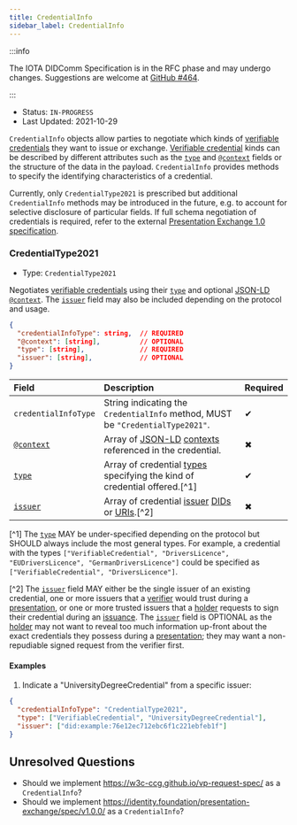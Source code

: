 ```yaml
---
title: CredentialInfo
sidebar_label: CredentialInfo
---
```


<Announcement />

:::info

The IOTA DIDComm Specification is in the RFC phase and may undergo changes. Suggestions are welcome at [GitHub #464](https://github.com/iotaledger/identity.rs/discussions/464).

:::

- Status: `IN-PROGRESS`
- Last Updated: 2021-10-29

`CredentialInfo` objects allow parties to negotiate which kinds of [verifiable credentials][vc] they want to issue or exchange. [Verifiable credential][vc] kinds can be described by different attributes such as the [`type`](https://www.w3.org/TR/vc-data-model/#types) and [`@context`](https://www.w3.org/TR/vc-data-model/#contexts) fields or the structure of the data in the payload. `CredentialInfo` provides methods to specify the identifying characteristics of a credential.

Currently, only `CredentialType2021` is prescribed but additional `CredentialInfo` methods may be introduced in the future, e.g. to account for selective disclosure of particular fields. If full schema negotiation of credentials is required, refer to the external [Presentation Exchange 1.0 specification](https://identity.foundation/presentation-exchange/spec/v1.0.0/).

### CredentialType2021

- Type: `CredentialType2021`

Negotiates [verifiable credentials][vc] using their [`type`][type] and optional [JSON-LD][json-ld] [`@context`][context]. The [`issuer`][issuer] field may also be included depending on the protocol and usage.

```json
{
  "credentialInfoType": string,  // REQUIRED
  "@context": [string],          // OPTIONAL
  "type": [string],              // REQUIRED
  "issuer": [string],            // OPTIONAL
}
```

| Field                 | Description                                                                                                                                                             | Required |
| :-------------------- | :---------------------------------------------------------------------------------------------------------------------------------------------------------------------- | :------- |
| `credentialInfoType`  | String indicating the `CredentialInfo` method, MUST be `"CredentialType2021"`.                                                                                          | ✔        |
| [`@context`][context] | Array of [JSON-LD] [contexts][context] referenced in the credential.                                                                                                    | ✖        |
| [`type`][type]        | Array of credential [types][type] specifying the kind of credential offered.[^1]                                                                                        | ✔        |
| [`issuer`][issuer]    | Array of credential [issuer][issuer] [DIDs](https://www.w3.org/TR/did-core/#dfn-decentralized-identifiers) or [URIs](https://www.w3.org/TR/vc-data-model/#dfn-uri).[^2] | ✖        |

[^1] The [`type`][type] MAY be under-specified depending on the protocol but SHOULD always include the most general types. For example, a credential with the types `["VerifiableCredential", "DriversLicence", "EUDriversLicence", "GermanDriversLicence"]` could be specified as `["VerifiableCredential", "DriversLicence"]`.

[^2] The [`issuer`][issuer] field MAY either be the single issuer of an existing credential, one or more issuers that a [verifier](../protocols/presentation.mdx#roles) would trust during a [presentation](../protocols/presentation.mdx), or one or more trusted issuers that a [holder](../protocols/issuance.mdx#roles) requests to sign their credential during an [issuance](../protocols/issuance.mdx). The [`issuer`][issuer] field is OPTIONAL as the [holder](../protocols/presentation.mdx#roles) may not want to reveal too much information up-front about the exact credentials they possess during a [presentation](../protocols/presentation.mdx); they may want a non-repudiable signed request from the verifier first.

#### Examples

1. Indicate a "UniversityDegreeCredential" from a specific issuer:

```json
{
  "credentialInfoType": "CredentialType2021",
  "type": ["VerifiableCredential", "UniversityDegreeCredential"],
  "issuer": ["did:example:76e12ec712ebc6f1c221ebfeb1f"]
}
```

## Unresolved Questions

- Should we implement https://w3c-ccg.github.io/vp-request-spec/ as a `CredentialInfo`?
- Should we implement https://identity.foundation/presentation-exchange/spec/v1.0.0/ as a `CredentialInfo`?

[vc]: https://www.w3.org/TR/vc-data-model
[json-ld]: https://json-ld.org/
[context]: https://www.w3.org/TR/vc-data-model/#contexts
[type]: https://www.w3.org/TR/vc-data-model/#types
[issuer]: https://www.w3.org/TR/vc-data-model/#issuer
